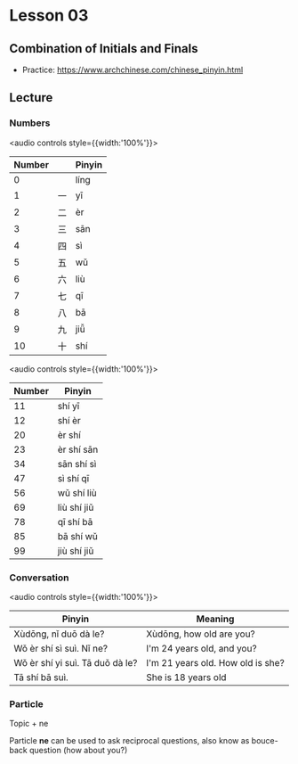 
# Lesson 03

## Combination of Initials and Finals

- Practice: <ExternalLink href='https://www.archchinese.com/chinese_pinyin.html'>https://www.archchinese.com/chinese_pinyin.html</ExternalLink>

## Lecture

### Numbers

<audio controls style={{width:'100%'}}>
    <source src="/idiomas/chino/audio/numbers01.mp3" type="audio/mpeg"/>
</audio>

|Number||Pinyin|
|---|---|---|
|0||líng|
|1|一|yī|
|2|二|èr|
|3|三|sān|
|4|四|sì|
|5|五|wǔ|
|6|六|liù|
|7|七|qī|
|8|八|bā|
|9|九|jiǚ|
|10|十|shí|

<audio controls style={{width:'100%'}}>
    <source src="/idiomas/chino/audio/numbers02.mp3" type="audio/mpeg"/>
</audio>

|Number|Pinyin|
|---|---|
|11|shí yī|
|12|shí èr|
|20|èr shí|
|23|èr shí sān|
|34|sān shí sì|
|47|sì shí qī|
|56|wǔ shí liù|
|69|liù shí jiǔ|
|78|qī shí bā|
|85|bā shí wǔ|
|99|jiù shí jiǔ|

### Conversation

<audio controls style={{width:'100%'}}>
    <source src="/idiomas/chino/audio/conversation02.mp3" type="audio/mpeg"/>
</audio>

|Pinyin|Meaning|
|---|---|
|Xùdōng, nǐ duō dà le?|Xùdōng, how old are you?|
|Wǒ èr shí sì suì. Nǐ ne?|I'm 24 years old, and you?|
|Wǒ èr shí yi suì. Tā duǒ dà le?|I'm 21 years old. How old is she?|
|Tā shí bā suì.|She is 18 years old|

### Particle

Topic + ne

Particle **ne** can be used to ask reciprocal questions, also know as bouce-back question (how about you?)
